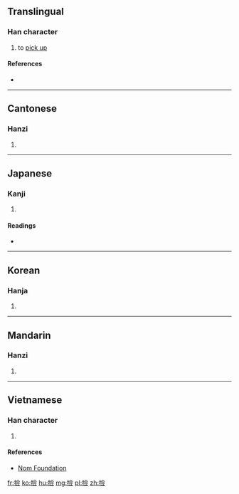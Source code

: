 {{also|捡}}
==Translingual==

===Han character===
{{Han char|rn=64|rad=手|as=13|sn=16|four=5808<sub>6</sub>|canj=手人一人 (QOMO)|ids=⿰[[扌]][[僉]]}}

# to [[pick up]]

====References====
* {{Han ref|kx=0457.240|dkj=12779|dj=0806.070|hdz=31970.150|uh=64BF|ud=25791|bh=BEDF|bd=48863}}

----

==Cantonese==

===Hanzi===
{{yue-hanzi|jyut=[[gim2]]|y=gim2|sim=捡}}

# {{defn|lang=yue|sort=手13}}

----

==Japanese==

===Kanji===
{{ja-kanji|grade=|rs=手13}}

# {{defn|lang=ja|sort=手13}}

====Readings====
* {{ja-readings|on=[[れん]] (ren), [[けん]] (ken)|kun=[[こまねく]] (komaneku)}}

----

==Korean==

===Hanja===
{{ko-hanja|hangeul=검|eumhun=|rv=geom|mr=kŏm|y=kem}}

# {{defn|lang=ko|sort=手13}}

----

==Mandarin==

===Hanzi===
{{cmn-hanzi|sim=捡|pin=[[jiǎn]] ([[jian3]]), [[liàn]] ([[lian4]])|wg=chien<sup>3</sup>, lien<sup>4</sup>}}

# {{defn|lang=cmn|sort=手13}}

----

==Vietnamese==

===Han character===
{{vi-hantu|rs=手13|kiểm}}

# {{defn|lang=vi|sort=手13}}

====References====
*[http://nomfoundation.org/common/nom_details.php?codepoint=64bf Nom Foundation]

[[fr:撿]]
[[ko:撿]]
[[hu:撿]]
[[mg:撿]]
[[pl:撿]]
[[zh:撿]]